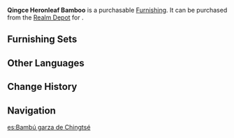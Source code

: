 {{Furnishing Infobox
|id             = 372317
|image          = Item Qingce Heronleaf Bamboo.png
|category       = Landform
|subcategory    = Tree
|rarity         = 3
|adeptal_energy = 20
|load           = 50
|reduced_load   = 50
|description    = Green bamboo from [[Qingce Village|Mt. Qingce]].<br />This kind of bamboo has distinctive foliage, fuller towards the bottom and sparser towards the top, which reminds people of the long-necked herons that circle the skies in the area. Hence, they gave it the name "Heronleaf."
|source1        = [[Realm Depot]]
|source2        = [[Adeptal Mirror]]
}}
'''Qingce Heronleaf Bamboo''' is a purchasable [[Furnishing]]. It can be purchased from the [[Realm Depot]] for {{Item|Realm Currency|30|x=80}}.

==Furnishing Sets==
{{Craft Usage}}

==Other Languages==
{{Other Languages
|en      = Qingce Heronleaf Bamboo
|zhs     = 轻策鹭顶竹
|zhs_rm  = Qīngcè Lùdǐng-zhú
|zht     = 輕策鷺頂竹
|zht_rm  = Qīngcè Lùdǐng-zhú
|zh_tl   = 
|ja      = 軽策鷺頭竹
|ja_rm   = Keisaku Rotouchiku{{Assumed}}
|ja_tl   = Qingce Heron Bamboo
|ko      = 경책 백로죽(白鷺竹)
|ko_rm   = 
|ko_tl   = 
|es      = Bambú garza de Chingtsé
|es_tl   = 
|fr      = Bambou col de héron de Qingce
|fr_tl   = Heron's Neck Bamboo from Qingce
|ru      = Журавлиный бамбук
|ru_tl   = 
|th      = ไผ่นกกระสาแห่ง Qingce
|th_rm   = 
|th_tl   = 
|vi      = Trúc Lộc Đỉnh
|vi_tl   = 
|de      = Qingce-Reiherbambus
|de_tl   = Qingce Heron Bamboo
|id      = Bambu Puncak Bangau Qingce
|id_tl   = Qingce Heron's Peak Bamboo
|pt      = Bambu de Garça de Qingce
|pt_tl   = 
}}

==Change History==
{{Change History|1.5}}

==Navigation==
{{Furnishing Navbox/Exterior|Landform}}

[[es:Bambú garza de Chingtsé]]